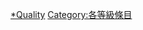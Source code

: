 {{Articles by Quality|topic=佛教|project=佛教}}

[[Category:佛教專題條目|*Quality]]
[[Category:各等級條目|Category:各等級條目]]